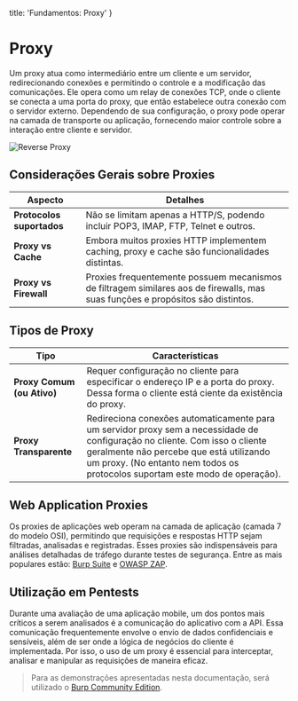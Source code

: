   title: 'Fundamentos: Proxy'
}

# Proxy
Um proxy atua como intermediário entre um cliente e um servidor, redirecionando conexões e permitindo o controle e a modificação das comunicações. Ele opera como um relay de conexões TCP, onde o cliente se conecta a uma porta do proxy, que então estabelece outra conexão com o servidor externo. Dependendo de sua configuração, o proxy pode operar na camada de transporte ou aplicação, fornecendo maior controle sobre a interação entre cliente e servidor.

![Reverse Proxy](/img/foundations/proxy/reverse-proxy.png)

## Considerações Gerais sobre Proxies
| Aspecto | Detalhes |
| ------- | -------- |
| **Protocolos suportados** | Não se limitam apenas a HTTP/S, podendo incluir POP3, IMAP, FTP, Telnet e outros. | 
| **Proxy vs Cache** | Embora muitos proxies HTTP implementem caching, proxy e cache são funcionalidades distintas. | 
| **Proxy vs Firewall** | Proxies frequentemente possuem mecanismos de filtragem similares aos de firewalls, mas suas funções e propósitos são distintos. |  

## Tipos de Proxy
| Tipo | Características |
| ------- | -------- |
| **Proxy Comum (ou Ativo)** | Requer configuração no cliente para especificar o endereço IP e a porta do proxy. Dessa forma o cliente está ciente da existência do proxy. |
| **Proxy Transparente** | Redireciona conexões automaticamente para um servidor proxy sem a necessidade de configuração no cliente. Com isso o cliente geralmente não percebe que está utilizando um proxy. (No entanto nem todos os protocolos suportam este modo de operação). |

## Web Application Proxies
Os proxies de aplicações web operam na camada de aplicação (camada 7 do modelo OSI), permitindo que requisições e respostas HTTP sejam filtradas, analisadas e registradas. Esses proxies são indispensáveis para análises detalhadas de tráfego durante testes de segurança. Entre as mais populares estão: [Burp Suite](https://portswigger.net/burp) e [OWASP ZAP](https://owasp.org/www-project-zap/).
  
## Utilização em Pentests
Durante uma avaliação de uma aplicação mobile, um dos pontos mais críticos a serem analisados é a comunicação do aplicativo com a API. Essa comunicação frequentemente envolve o envio de dados confidenciais e sensíveis, além de ser onde a lógica de negócios do cliente é implementada. Por isso, o uso de um proxy é essencial para interceptar, analisar e manipular as requisições de maneira eficaz.

> Para as demonstrações apresentadas nesta documentação, será utilizado o [Burp Community Edition](https://portswigger.net/burp).